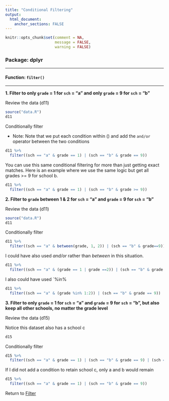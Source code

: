 ```yaml
---
title: "Conditional Filtering"
output: 
  html_document:
    anchor_sections: FALSE
---
```

  
```r
knitr::opts_chunk$set(comment = NA,
                      message = FALSE,
                      warning = FALSE)
```


### Package: dplyr

---

#### Function: `filter()`

---

**1\. Filter to only `grade` = 1 for `sch` = "a" and only `grade` = 9 for `sch` = "b"**

Review the data (d11)

```r

source("data.R")
d11

```

Conditionally filter

* Note: Note that we put each condition within () and add the `and/or` operator between the two conditions

```r

d11 %>%
  filter((sch == "a" & grade == 1) | (sch == "b" & grade == 9))

```

You can use this same conditional filtering for more than just getting exact matches. Here is an example where we use the same logic but get all grades >= 9 for school b.

```r

d11 %>%
  filter((sch == "a" & grade == 1) | (sch == "b" & grade >= 9))

```


**2\. Filter to `grade` between 1 & 2 for `sch` = "a" and `grade` = 9 for `sch` = "b"**

Review the data (d11)

```r

source("data.R")
d11

```

Conditionally filter

```r

d11 %>%
  filter((sch == "a" & between(grade, 1, 2)) | (sch == "b" & grade==9))

```

I could have also used *and/or* rather than *between* in this situation.

```r

d11 %>%
  filter((sch == "a" & (grade == 1 | grade ==2)) | (sch == "b" & grade == 9))

```

I also could have used `%in%

```r

d11 %>%
  filter((sch == "a" & (grade %in% 1:2)) | (sch == "b" & grade == 9))
```

**3\. Filter to only `grade` = 1 for `sch` = "a" and `grade` = 9 for `sch` = "b", but also keep all other schools, no matter the grade level**

Review the data (d15)

Notice this dataset also has a school c

```r

d15

```

Conditionally filter

```r

d15 %>%
  filter((sch == "a" & grade == 1) | (sch == "b" & grade == 9) | (sch == "c"))

```

If I did not add a condition to retain school c, only a and b would remain

```r

d15 %>%
  filter((sch == "a" & grade == 1) | (sch == "b" & grade == 9))

```

Return to [Filter](https://github.com/Cghlewis/data-wrangling-functions/wiki/Filter)
